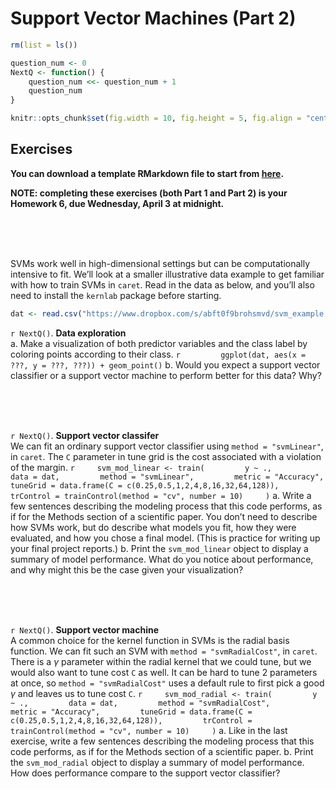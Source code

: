 # Support Vector Machines (Part 2)

```r
rm(list = ls())

question_num <- 0
NextQ <- function() {
    question_num <<- question_num + 1
    question_num
}

knitr::opts_chunk$set(fig.width = 10, fig.height = 5, fig.align = "center")
```

## Exercises

**You can download a template RMarkdown file to start from [here](template_rmds/15-svm-part2.Rmd).**

**NOTE: completing these exercises (both Part 1 and Part 2) is your Homework 6, due Wednesday, April 3 at midnight.**

<br>
<br>
<br>

SVMs work well in high-dimensional settings but can be computationally intensive to fit. We'll look at a smaller illustrative data example to get familiar with how to train SVMs in `caret`. Read in the data as below, and you'll also need to install the `kernlab` package before starting.

```r
dat <- read.csv("https://www.dropbox.com/s/abft0f9brohsmvd/svm_example.csv?dl=1")
```

`r NextQ()`. **Data exploration**    
    a. Make a visualization of both predictor variables and the class label by coloring points according to their class.
        ```r
        ggplot(dat, aes(x = ???, y = ???, ???)) + geom_point()
        ```
    b. Would you expect a support vector classifier or a support vector machine to perform better for this data? Why?

<br>
<br>
<br>

`r NextQ()`. **Support vector classifer**    
    We can fit an ordinary support vector classifier using `method = "svmLinear"`, in `caret`. The `C` parameter in tune grid is the cost associated with a violation of the margin.
    ```r
    svm_mod_linear <- train(
        y ~ .,
        data = dat,
        method = "svmLinear",
        metric = "Accuracy",
        tuneGrid = data.frame(C = c(0.25,0.5,1,2,4,8,16,32,64,128)),
        trControl = trainControl(method = "cv", number = 10)
    )
    ```
    a. Write a few sentences describing the modeling process that this code performs, as if for the Methods section of a scientific paper. You don't need to describe how SVMs work, but do describe what models you fit, how they were evaluated, and how you chose a final model. (This is practice for writing up your final project reports.)
    b. Print the `svm_mod_linear` object to display a summary of model performance. What do you notice about performance, and why might this be the case given your visualization?

<br>
<br>
<br>

`r NextQ()`. **Support vector machine**    
    A common choice for the kernel function in SVMs is the radial basis function. We can fit such an SVM with `method = "svmRadialCost"`, in `caret`. There is a $\gamma$ parameter within the radial kernel that we could tune, but we would also want to tune cost `C` as well. It can be hard to tune 2 parameters at once, so `method = "svmRadialCost"` uses a default rule to first pick a good $\gamma$ and leaves us to tune cost `C`.
    ```r
    svm_mod_radial <- train(
        y ~ .,
        data = dat,
        method = "svmRadialCost",
        metric = "Accuracy",
        tuneGrid = data.frame(C = c(0.25,0.5,1,2,4,8,16,32,64,128)),
        trControl = trainControl(method = "cv", number = 10)
    )
    ```
    a. Like in the last exercise, write a few sentences describing the modeling process that this code performs, as if for the Methods section of a scientific paper.
    b. Print the `svm_mod_radial` object to display a summary of model performance. How does performance compare to the support vector classifier?







